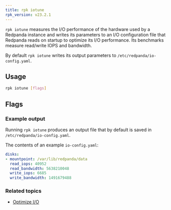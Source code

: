 ```yaml
---
title: rpk iotune
rpk_version: v23.2.1
---
```


<head>
  <meta name="title" content="rpk iotune | Redpanda Docs" />
  <meta name="description" content="rpk iotune" />
  <link rel="canonical" href="https://docs.redpanda.com/docs/reference/rpk/rpk-iotune/" />
</head>

`rpk iotune` measures the I/O performance of the hardware used by a Redpanda instance and writes its parameters to an I/O configuration file that Redpanda reads on startup to optimize its I/O performance. Its benchmarks measure read/write IOPS and bandwidth.

By default `rpk iotune` writes its output parameters to `/etc/redpanda/io-config.yaml`.

## Usage

```bash
rpk iotune [flags]
```

## Flags

<!--
[cols=",,",]
|===
|*Value* |*Type* |*Description*

|--directories |strings |List of directories to evaluate.

|--duration |duration |Duration of tests.The value passed is a sequence
of decimal numbers, each with optional fraction and a unit suffix, such
as\{" "} `300ms`, `1.5s` or `2h45m`. Valid time units are `ns`, `us` (or
`µs`),\{" "} `ms`, `s`, `m`, `h` (default 10m0s).

|-h, --help |- |Help for iotune.

|--no-confirm |- |Disable confirmation prompt if the iotune file already
exists.

|--out |string |The file path where the IO config will be written
(default "/etc/redpanda/io-config.yaml").

|--timeout |duration |The maximum time after -- to wait for iotune to
complete (e.g. 300ms, 1.5s, 2h45m) (default 1h0m0s).

|--config |string |Redpanda or rpk config file; default search paths are
~/.config/rpk/rpk.yaml, $PWD, and /etc/redpanda/`redpanda.yaml`.

|-X, --config-opt |stringArray |Override rpk configuration settings; '-X
help' for detail or '-X list' for terser detail.

|--profile |string |rpk profile to use.

|-v, --verbose |- |Enable verbose logging.
|===

-->

### Example output

Running `rpk iotune` produces an output file that by default is saved in `/etc/redpanda/io-config.yaml`.

The contents of an example `io-config.yaml`:

```yaml
disks:
- mountpoint: /var/lib/redpanda/data
  read_iops: 40952
  read_bandwidth: 5638210048
  write_iops: 6685
  write_bandwidth: 1491679488
```

### Related topics
- [Optimize I/O](../../../manage/io-optimization) 
